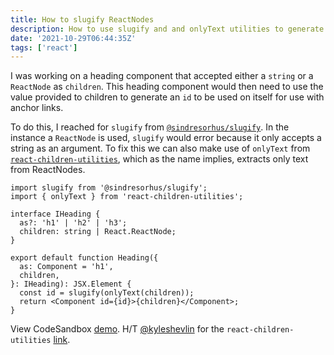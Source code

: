 ```yaml
---
title: How to slugify ReactNodes
description: How to use slugify and and onlyText utilities to generate ids from ReactNodes.
date: '2021-10-29T06:44:35Z'
tags: ['react']
---
```


I was working on a heading component that accepted either a `string` or a `ReactNode` as `children`. This heading component would then need to use the value provided to children to generate an `id` to be used on itself for use with anchor links.

To do this, I reached for `slugify` from [`@sindresorhus/slugify`](https://www.npmjs.com/package/@sindresorhus/slugify). In the instance a `ReactNode` is used, `slugify` would error because it only accepts a string as an argument. To fix this we can also make use of `onlyText` from [`react-children-utilities`](https://github.com/fernandopasik/react-children-utilities), which as the name implies, extracts only text from ReactNodes.

```tsx
import slugify from '@sindresorhus/slugify';
import { onlyText } from 'react-children-utilities';

interface IHeading {
  as?: 'h1' | 'h2' | 'h3';
  children: string | React.ReactNode;
}

export default function Heading({
  as: Component = 'h1',
  children,
}: IHeading): JSX.Element {
  const id = slugify(onlyText(children));
  return <Component id={id}>{children}</Component>;
}
```

View CodeSandbox [demo](https://codesandbox.io/s/how-to-slugify-reactnodes-2q28c). H/T [@kyleshevlin](https://twitter.com/kyleshevlin) for the `react-children-utilities` [link](https://twitter.com/kyleshevlin/status/1453072365848465409).
